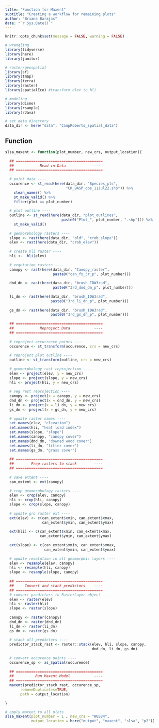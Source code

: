 ```yaml
---
title: "Function for Maxent"
subtitle: "Creating a workflow for remaining plots"
author: "Briana Barajas"
date: "`r Sys.Date()`"
---
```


```r
knitr::opts_chunk$set(message = FALSE, warning = FALSE)
```

```r
# wrangling
library(tidyverse)
library(here)
library(janitor)

# raster/geospatial
library(sf)
library(tmap)
library(terra)
library(raster)
library(spatialEco) #transform elev to hli

# modeling
library(dismo)
library(rsample)
library(rJava)

# set data directory
data_dir <- here("data", "CampRoberts_spatial_data")
```

## Function
```r
slsa_maxent <- function(plot_number, new_crs, output_location){
  
  ## ========================================
  ##            Read in Data            ----
  ## ========================================
  
  # point data ----
  occurence <- st_read(here(data_dir, "Species_pts",
                            "CR_BASP_obs_11Jul22.shp")) %>% 
    clean_names() %>% 
    st_make_valid() %>% 
    filter(plot == plot_number)
  
  # plot outline ----
  outline <- st_read(here(data_dir, "plot_outlines", 
                          paste0("Plot_", plot_number, ".shp"))) %>%
    st_make_valid()
  
  # geomorphology rasters ----
  slope <- rast(here(data_dir, "old", "crob_slope"))
  elev <- rast(here(data_dir, "crob_elev"))
  
  # create hli raster ----
  hli <-  hli(elev)
  
  # vegetation rasters ----
  canopy <- rast(here(data_dir, "Canopy_raster",
                      paste0("can_fx_3r_p", plot_number)))
  
  dnd_dn <- rast(here(data_dir, "brush_IDW3rad",
                      paste0("3rd_dnd_dn_p", plot_number)))
  
  li_dn <- rast(here(data_dir, "brush_IDW3rad",
                     paste0("3rd_li_dn_p", plot_number)))
  
  gs_dn <- rast(here(data_dir, "brush_IDW3rad",
                     paste0("3rd_gs_dn_p", plot_number)))
  
  ## ========================================
  ##            Reproject Data           ----
  ## ========================================
  
  # reproject occurrence points ----
  occurence <- st_transform(occurence, crs = new_crs)
  
  # reproject plot outline ----
  outline <- st_transform(outline, crs = new_crs)
  
  # geomorphology rast reprojection ----
  elev <- project(elev, y = new_crs)
  slope <- project(slope, y = new_crs)
  hli <- project(hli, y = new_crs)
  
  # veg rast reprojection ----
  canopy <- project(x = canopy, y = new_crs)
  dnd_dn <- project(x = dnd_dn, y = new_crs)
  li_dn <- project(x = li_dn, y = new_crs)
  gs_dn <- project(x = gs_dn, y = new_crs)
  
  # update raster names ----
  set.names(elev, "elevation")
  set.names(hli, "heat load index")
  set.names(slope, "slope")
  set.names(canopy, "canopy cover")
  set.names(dnd_dn, "downed wood cover")
  set.names(li_dn, "litter cover")
  set.names(gs_dn, "grass cover")
  
  ## ========================================
  ##        Prep rasters to stack        ----
  ## ========================================
  
  # save extent ----
  can_extent <- ext(canopy)
  
  # crop geomorphology rasters ----
  elev <- crop(elev, canopy)
  hli <- crop(hli, canopy)
  slope <- crop(slope, canopy)
  
  # update gro raster ext ----
  ext(elev) <- c(can_extent$xmin, can_extent$xmax,
                 can_extent$ymin, can_extent$ymax)
  
  ext(hli) <- c(can_extent$xmin, can_extent$xmax,
                can_extent$ymin, can_extent$ymax)
  
  ext(slope) <- c(can_extent$xmin, can_extent$xmax,
                  can_extent$ymin, can_extent$ymax)
  
  # update resolution in all geomorphic layers ----
  elev <- resample(elev, canopy)
  hli <- resample(hli, canopy)
  slope <- resample(slope, canopy)
  
  ## ========================================
  ##     Convert and stack predictors    ----
  ## ========================================
  # convert predictors to RasterLayer object ----
  elev <- raster(elev)
  hli <- raster(hli)
  slope <- raster(slope)
  
  canopy <- raster(canopy)
  dnd_dn <- raster(dnd_dn)
  li_dn <- raster(li_dn)
  gs_dn <- raster(gs_dn)
  
  # stack all predictors ----
  predictor_stack_rast <- raster::stack(elev, hli, slope, canopy, 
                                        dnd_dn, li_dn, gs_dn)
  
  # convert occurence points ----
  occurence_sp <- as_Spatial(occurence)
  
  ## ========================================
  ##          Run Maxent Model           ----
  ## ========================================
  maxent(predictor_stack_rast, occurence_sp,
       removeDuplicates=TRUE, 
       path = output_location)
  
}

```



```r
# apply maxent to all plots
slsa_maxent(plot_number = 1 , new_crs = "WGS84",
            output_location = here("output", "maxent", "slsa", "p2"))
```




